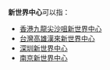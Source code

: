 '''新世界中心'''可以指：
*[[香港|香港]][[九龍|九龍]][[尖沙咀|尖沙咀]][[新世界中心|新世界中心]]
*[[台灣|台灣]][[高雄|高雄]][[漢來新世界中心|漢來新世界中心]]
*[[深圳|深圳]][[新世界中心_(深圳)|新世界中心]]
*[[南京|南京]][[新世界中心_(南京)|新世界中心]]
{{disambig|Cat=五字地名消歧义}}